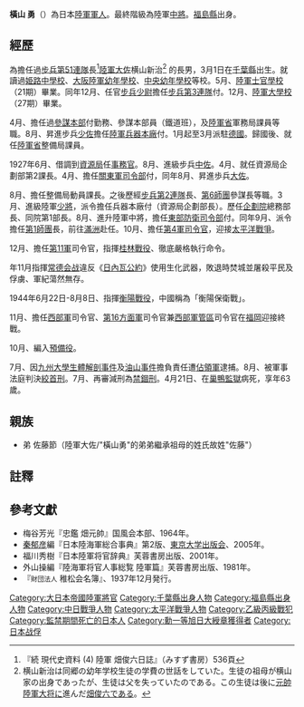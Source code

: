{{Infobox military person
|name =橫山勇
|born =1889年3月1日
|died ={{death date and age|1952|4|21|1889|3|1}}
|image =Yokoyama Isamu.jpg
|caption =橫山勇
|nickname = 
|placeofbirth = 日本[[千葉縣|千葉縣]]
|placeofdeath = 日本[[東京都|東京都]][[豐島區|豐島區]]・[[巢鴨監獄|巢鴨監獄]]
|placeofburial =
|allegiance = [[File:War_flag_of_the_Imperial_Japanese_Army.svg|20px]][[大日本帝國陸軍|大日本帝國陸軍]]
|branch =
|serviceyears = 1909-1945
|rank = 陸軍中將
|unit =
|commands =[[步兵第2聯隊|步兵第2聯隊]]長<br>[[第1師團|第1師團]]長<br>[[第4軍_(日本陸軍)|第4軍]]司令官<br>[[第11軍_(日本陸軍)|第11軍]]司令官<br>[[西部軍|西部軍]]司令官<br>[[第16方面军_(日本陆军)|第16方面軍]]司令官兼[[西部軍管區|西部軍管區]]司令官
|battles = [[桂林戰役|桂林戰役]]、[[常德会战|常德会战]]、[[衡阳保卫战|衡陽戰役]]
|awards =
|spouse =
|relations = 弟 佐藤節(陸軍大佐)
|laterwork =
|signature =
}}

'''橫山 勇'''（{{bd|1889年|3月1日|1952年|4月21日|Yokoyama Isamu}}）為日本[[大日本帝國陸軍|陸軍]][[軍人|軍人]]。最終階級為陸軍[[中將|中將]]。[[福島縣|福島縣]]出身。

==經歷==
為擔任過[[步兵第51連隊|步兵第51連隊]]長<ref>『続 現代史資料 (4) 陸軍 畑俊六日誌』（みすず書房）536頁</ref>[[大佐|陸軍大佐]]横山新治<ref>横山新治は同郷の幼年学校生徒の学費の世話をしていた。生徒の祖母が横山家の出身であったが、生徒は父を失っていたのである。この生徒は後に[[元帥_(日本)|元帥]][[陸軍大将|陸軍大将]]に進んだ[[畑俊六|畑俊六]]である。</ref> 的長男，{{和暦|1889}}3月1日在[[千葉縣|千葉縣]]出生。就讀過[[兵庫縣立姫路西高等學校|姫路中學校]]、[[大阪陸軍幼年學校|大阪陸軍幼年學校]]、[[陸軍幼年學校|中央幼年學校]]等校。{{和暦|1909}}5月、[[日本陸軍士官學校|陸軍士官學校]]（21期）畢業。同年12月、任官[[步兵|步兵]][[少尉|少尉]]擔任[[步兵第3連隊|步兵第3連隊]]付。{{和暦|1915}}12月、[[日本陸軍大學校|陸軍大學校]]（27期）畢業。

{{和暦|1919}}4月、擔任過[[参谋本部_(大日本帝国)|參謀本部]]付勤務、參謀本部員（鐵道班），及[[陸軍省|陸軍省]]軍務局課員等職。{{和暦|1924}}8月、昇進步兵[[少佐|少佐]]擔任[[陸軍兵器本廠|陸軍兵器本廠]]付。{{和暦|1925}}1月起至{{和暦|1927}}3月派駐[[德國|德國]]。歸國後、就任[[陸軍省|陸軍省]]整備局課員。

1927年6月、借調到[[資源局|資源局]]任[[事務官|事務官]]。{{和暦|1928}}8月、進級步兵[[中佐|中佐]]。{{和暦|1929}}4月、就任資源局企劃部第2課長。{{和暦|1932}}4月、擔任[[關東軍|關東軍]][[司令部|司令部]]付，同年8月、昇進歩兵[[大佐|大佐]]。

{{和暦|1933}}8月、擔任整備局動員課長。之後歷經[[步兵第2連隊|步兵第2連隊]]長、[[第6師團|第6師團]]參謀長等職。{{和暦|1937}}3月、進級陸軍[[少將|少將]]，派令擔任兵器本廠付（資源局企劃部長）。歷任[[企劃院|企劃院]]總務部長、同院第1部長。{{和暦|1939}}8月、進升陸軍中將，擔任[[東部軍_(日本陸軍)|東部防衛司令部]]付。同年9月、派令擔任[[第1師團|第1師團]]長，前往[[滿洲國|滿洲]]赴任。{{和暦|1941}}10月、擔任[[第4軍_(日本陸軍)|第4軍]][[司令官|司令官]]，迎接[[太平洋戰爭|太平洋戰爭]]。

{{和暦|1942}}12月、擔任[[第11軍_(日本陸軍)|第11軍]]司令官，指揮[[桂林戰役|桂林戰役]]、徹底嚴格執行命令。

{{和暦|1943}}年11月指揮[[常德会战|常德会战]]違反《[[日內瓦公約|日內瓦公約]]》使用生化武器，敗退時焚城並屠殺平民及俘虜、軍紀蕩然無存。

1944年6月22日-8月8日、指揮[[衡陽戰役|衡陽戰役]]，中國稱為「衡陽保衛戰」。

{{和暦|1944}}11月、擔任[[西部軍_(日本陸軍)|西部軍]]司令官、[[第16方面軍_(日本陸軍)|第16方面軍]]司令官兼[[西部軍管區_(日本陸軍)|西部軍管區]]司令官在[[福岡縣|福岡]]迎接終戰。

{{和暦|1945}}10月、編入[[預備役|預備役]]。

{{和暦|1946}}7月、因[[九州大學生體解剖事件|九州大學生體解剖事件]]及[[油山事件|油山事件]]擔負責任遭[[同盟國軍事佔領日本|佔領軍]]逮捕。{{和暦|1948}}8月、被軍事法庭判決[[缢死|絞首刑]]。{{和暦|1950}}7月、再審減刑為[[徒刑|禁錮刑]]。{{和暦|1952}}4月21日、在[[巢鴨監獄|巢鴨監獄]]病死，享年63歲。

== 親族 ==
* 弟 佐藤節（陸軍大佐/"橫山勇"的弟弟繼承祖母的姓氏故姓"佐藤"）

==註釋==
{{reflist}}

==參考文獻==
{{refbegin}}
*梅谷芳光『忠鑑 畑元帥』国風会本部、1964年。
*[[秦郁彦|秦郁彦]]編『日本陸海軍総合事典』第2版、[[東京大学出版会|東京大学出版会]]、2005年。
*福川秀樹『日本陸軍将官辞典』芙蓉書房出版、2001年。
*外山操編『陸海軍将官人事総覧 陸軍篇』芙蓉書房出版、1981年。
*『<small>財団法人</small> 稚松会名簿』、1937年12月発行。
{{refend}}

{{DEFAULTSORT:Yokoyama Isamu}}
[[Category:大日本帝國陸軍將官|Category:大日本帝國陸軍將官]]
[[Category:千葉縣出身人物|Category:千葉縣出身人物]]
[[Category:福島縣出身人物|Category:福島縣出身人物]]
[[Category:中日戰爭人物|Category:中日戰爭人物]]
[[Category:太平洋戰爭人物|Category:太平洋戰爭人物]]
[[Category:乙級丙級戰犯|Category:乙級丙級戰犯]]
[[Category:監禁期間死亡的日本人|Category:監禁期間死亡的日本人]]
[[Category:勳一等旭日大綬章獲得者|Category:勳一等旭日大綬章獲得者]]
[[Category:日本战俘|Category:日本战俘]]